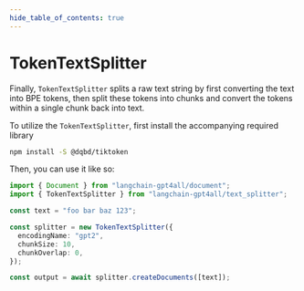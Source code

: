 ```yaml
---
hide_table_of_contents: true
---
```


# TokenTextSplitter

Finally, `TokenTextSplitter` splits a raw text string by first converting the text into BPE tokens, then split these tokens into chunks and convert the tokens within a single chunk back into text.

To utilize the `TokenTextSplitter`, first install the accompanying required library

```bash npm2yarn
npm install -S @dqbd/tiktoken
```

Then, you can use it like so:

```typescript
import { Document } from "langchain-gpt4all/document";
import { TokenTextSplitter } from "langchain-gpt4all/text_splitter";

const text = "foo bar baz 123";

const splitter = new TokenTextSplitter({
  encodingName: "gpt2",
  chunkSize: 10,
  chunkOverlap: 0,
});

const output = await splitter.createDocuments([text]);
```
